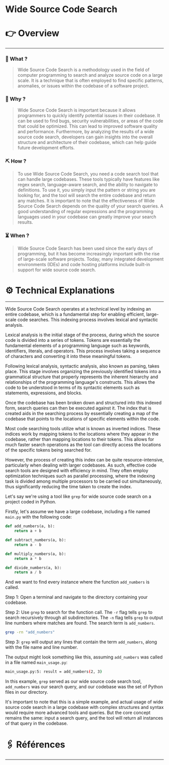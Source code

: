 # Wide Source Code Search


# 👉 Overview

---

### 👀 What ?

> Wide Source Code Search is a methodology used in the field of computer programming to search and analyze source code on a large scale. It is a technique that is often employed to find specific patterns, anomalies, or issues within the codebase of a software project.
> 

### 🧐 Why ?

> Wide Source Code Search is important because it allows programmers to quickly identify potential issues in their codebase. It can be used to find bugs, security vulnerabilities, or areas of the code that could be optimized. This can lead to improved software quality and performance. Furthermore, by analyzing the results of a wide source code search, developers can gain insights into the overall structure and architecture of their codebase, which can help guide future development efforts.
> 

### ⛏️ How ?

> To use Wide Source Code Search, you need a code search tool that can handle large codebases. These tools typically have features like regex search, language-aware search, and the ability to navigate to definitions. To use it, you simply input the pattern or string you are looking for, and the tool will search the entire codebase and return any matches. It is important to note that the effectiveness of Wide Source Code Search depends on the quality of your search queries. A good understanding of regular expressions and the programming languages used in your codebase can greatly improve your search results.
> 

### ⏳ When ?

> Wide Source Code Search has been used since the early days of programming, but it has become increasingly important with the rise of large-scale software projects. Today, many integrated development environments (IDEs) and code hosting platforms include built-in support for wide source code search.
> 

# ⚙️ Technical Explanations

---

Wide Source Code Search operates at a technical level by indexing an entire codebase, which is a fundamental step for enabling efficient, large-scale code searches. This indexing process involves lexical and syntactic analysis.

Lexical analysis is the initial stage of the process, during which the source code is divided into a series of tokens. Tokens are essentially the fundamental elements of a programming language such as keywords, identifiers, literals, and operators. This process involves taking a sequence of characters and converting it into these meaningful tokens.

Following lexical analysis, syntactic analysis, also known as parsing, takes place. This stage involves organizing the previously identified tokens into a grammatical structure that properly represents the inherent hierarchy and relationships of the programming language's constructs. This allows the code to be understood in terms of its syntactic elements such as statements, expressions, and blocks.

Once the codebase has been broken down and structured into this indexed form, search queries can then be executed against it. The index that is created aids in the searching process by essentially creating a map of the codebase that points to the locations of specific elements within the code.

Most code searching tools utilize what is known as inverted indices. These indices work by mapping tokens to the locations where they appear in the codebase, rather than mapping locations to their tokens. This allows for much faster search operations as the tool can directly access the locations of the specific tokens being searched for.

However, the process of creating this index can be quite resource-intensive, particularly when dealing with larger codebases. As such, effective code search tools are designed with efficiency in mind. They often employ optimization techniques such as parallel processing, where the indexing task is divided among multiple processors to be carried out simultaneously, thus significantly reducing the time taken to create the index.

Let's say we're using a tool like `grep` for wide source code search on a project coded in Python.

Firstly, let's assume we have a large codebase, including a file named `main.py` with the following code:

```python
def add_numbers(a, b):
    return a + b

def subtract_numbers(a, b):
    return a - b

def multiply_numbers(a, b):
    return a * b

def divide_numbers(a, b):
    return a / b

```

And we want to find every instance where the function `add_numbers` is called.

Step 1: Open a terminal and navigate to the directory containing your codebase.

Step 2: Use `grep` to search for the function call. The `-r` flag tells `grep` to search recursively through all subdirectories. The `-n` flag tells `grep` to output line numbers where matches are found. The search term is `add_numbers`.

```bash
grep -rn "add_numbers"

```

Step 3: `grep` will output any lines that contain the term `add_numbers`, along with the file name and line number.

The output might look something like this, assuming `add_numbers` was called in a file named `main_usage.py`:

```bash
main_usage.py:5: result = add_numbers(2, 3)

```

In this example, `grep` served as our wide source code search tool, `add_numbers` was our search query, and our codebase was the set of Python files in our directory.

It's important to note that this is a simple example, and actual usage of wide source code search in a large codebase with complex structures and syntax would require more advanced tools and queries. But the core concept remains the same: input a search query, and the tool will return all instances of that query in the codebase.

# 🖇️ Références

---